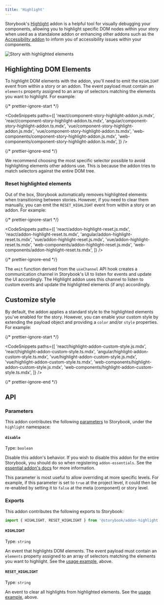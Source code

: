 ```yaml
---
title: 'Highlight'
---
```


Storybook's [Highlight](https://storybook.js.org/addons/@storybook/addon-highlight/) addon is a helpful tool for visually debugging your components, allowing you to highlight specific DOM nodes within your story when used as a standalone addon or enhancing other addons such as the [Accessibility addon](https://storybook.js.org/addons/@storybook/addon-a11y/) to inform you of accessibility issues within your components.

![Story with highlighted elements](./highlight.png)

## Highlighting DOM Elements

To highlight DOM elements with the addon, you'll need to emit the `HIGHLIGHT` event from within a story or an addon. The event payload must contain an `elements` property assigned to an array of selectors matching the elements you want to highlight. For example:

{/* prettier-ignore-start */}

<CodeSnippets
  paths={[
    'react/component-story-highlight-addon.js.mdx',
    'react/component-story-highlight-addon.ts.mdx',
    'angular/component-story-highlight-addon.ts.mdx',
    'vue/component-story-highlight-addon.js.mdx',
    'vue/component-story-highlight-addon.ts.mdx',
    'web-components/component-story-highlight-addon.js.mdx',
    'web-components/component-story-highlight-addon.ts.mdx',
  ]}
/>

{/* prettier-ignore-end */}

<Callout variant="info" icon="💡">

We recommend choosing the most specific selector possible to avoid highlighting elements other addons use. This is because the addon tries to match selectors against the entire DOM tree.

</Callout>

### Reset highlighted elements

Out of the box, Storybook automatically removes highlighted elements when transitioning between stories. However, if you need to clear them manually, you can emit the `RESET_HIGHLIGHT` event from within a story or an addon. For example:

{/* prettier-ignore-start */}

<CodeSnippets
  paths={[
    'react/addon-highlight-reset.js.mdx',
    'react/addon-highlight-reset.ts.mdx',
    'angular/addon-highlight-reset.ts.mdx',
    'vue/addon-highlight-reset.js.mdx',
    'vue/addon-highlight-reset.ts.mdx',
    'web-components/addon-highlight-reset.js.mdx',
    'web-components/addon-highlight-reset.ts.mdx',
  ]}
/>

{/* prettier-ignore-end */}

<Callout variant="info">

The `emit` function derived from the `useChannel` API hook creates a communication channel in Storybook's UI to listen for events and update the UI accordingly. The Highlight addon uses this channel to listen to custom events and update the highlighted elements (if any) accordingly.

</Callout>

## Customize style

By default, the addon applies a standard style to the highlighted elements you've enabled for the story. However, you can enable your custom style by extending the payload object and providing a `color` and/or `style` properties. For example:

{/* prettier-ignore-start */}

<CodeSnippets
  paths={[
    'react/highlight-addon-custom-style.js.mdx',
    'react/highlight-addon-custom-style.ts.mdx',
    'angular/highlight-addon-custom-style.ts.mdx',
    'vue/highlight-addon-custom-style.js.mdx',
    'vue/highlight-addon-custom-style.ts.mdx',
    'web-components/highlight-addon-custom-style.js.mdx',
    'web-components/highlight-addon-custom-style.ts.mdx',
  ]}
/>

{/* prettier-ignore-end */}

## API

### Parameters

This addon contributes the following [parameters](../writing-stories/parameters.md) to Storybook, under the `highlight` namespace:

#### `disable`

Type: `boolean`

Disable this addon's behavior. If you wish to disable this addon for the entire Storybook, you should do so when registering `addon-essentials`. See the [essential addon's docs](../essentials/index.md#disabling-addons) for more information.

This parameter is most useful to allow overriding at more specific levels. For example, if this parameter is set to `true` at the project level, it could then be re-enabled by setting it to `false` at the meta (component) or story level.

### Exports

This addon contributes the following exports to Storybook:

```js
import { HIGHLIGHT, RESET_HIGHLIGHT } from '@storybook/addon-highlight';
```

#### `HIGHLIGHT`

Type: `string`

An event that highlights DOM elements. The event payload must contain an `elements` property assigned to an array of selectors matching the elements you want to highlight. See the [usage example](#highlighting-dom-elements), above.

#### `RESET_HIGHLIGHT`

Type: `string`

An event to clear all highlights from highlighted elements. See the [usage example](#reset-highlighted-elements), above.
